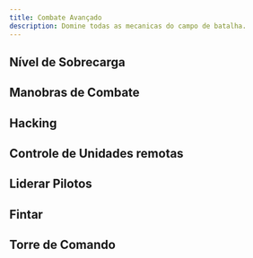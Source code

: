 ```yaml
---
title: Combate Avançado
description: Domine todas as mecanicas do campo de batalha.
---
```


## Nível de Sobrecarga

## Manobras de Combate

## Hacking

## Controle de Unidades remotas

## Liderar Pilotos

## Fintar

## Torre de Comando